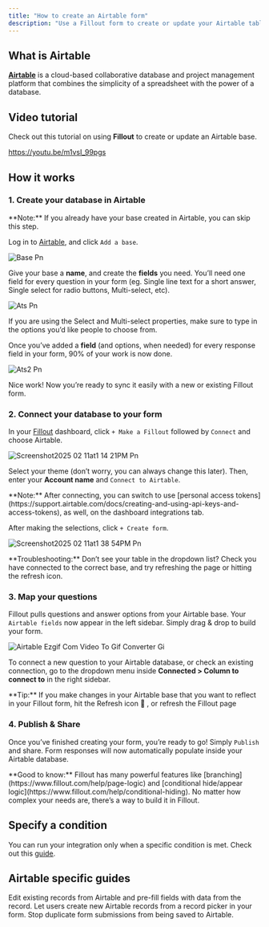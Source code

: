 ```yaml
---
title: "How to create an Airtable form"
description: "Use a Fillout form to create or update your Airtable tables. Embed your forms or share them anywhere."
---
```


## What is Airtable

[**Airtable**](https://airtable.com/) is a cloud-based collaborative database and project management platform that combines the simplicity of a spreadsheet with the power of a database.

## Video tutorial

Check out this tutorial on using **Fillout** to create or update an Airtable base.

https://youtu.be/m1vsI_99pgs

## How it works

### 1. Create your database in Airtable

<Note>
  **Note:** If you already have your base created in Airtable, you can skip this step.
</Note>

Log in to [Airtable](https://airtable.com/), and click `Add a base`.

![Base Pn](/images/base.png)

Give your base a **name**, and create the **fields** you need. You’ll need one field for every question in your form (eg. Single line text for a short answer, Single select for radio buttons, Multi-select, etc).

![Ats Pn](/images/ats.png)

If you are using the Select and Multi-select properties, make sure to type in the options you’d like people to choose from.

Once you’ve added a **field** (and options, when needed) for every response field in your form, 90% of your work is now done.

![Ats2 Pn](/images/ats2.png)

Nice work\! Now you’re ready to sync it easily with a new or existing Fillout form.

### 2. Connect your database to your form

In your [Fillout](https://build.fillout.com/home) dashboard, click `+ Make a Fillout` followed by `Connect` and choose Airtable.

![Screenshot2025 02 11at1 14 21PM Pn](/images/Screenshot2025-02-11at1.14.21PM.png)

Select your theme (don’t worry, you can always change this later). Then, enter your **Account name** and `Connect to Airtable`.

<Note>
  **Note:** After connecting, you can switch to use [personal access tokens](https://support.airtable.com/docs/creating-and-using-api-keys-and-access-tokens), as well, on the dashboard integrations tab.
</Note>

After making the selections, click `+ Create form`.

![Screenshot2025 02 11at1 38 54PM Pn](/images/Screenshot2025-02-11at1.38.54PM.png)

<Note>
  **Troubleshooting:** Don’t see your table in the dropdown list? Check you have connected to the correct base, and try refreshing the page or hitting the refresh icon.
</Note>

### 3. Map your questions

Fillout pulls questions and answer options from your Airtable base. Your `Airtable fields` now appear in the left sidebar. Simply drag & drop to build your form.

![Airtable Ezgif Com Video To Gif Converter Gi](/images/Airtable-ezgif.com-video-to-gif-converter.gif)

To connect a new question to your Airtable database, or check an existing connection, go to the dropdown menu inside **Connected \> Column to connect to** in the right sidebar.

<Tip>
  **Tip:** If you make changes in your Airtable base that you want to reflect in your Fillout form, hit the Refresh icon 🔄 , or refresh the Fillout page
</Tip>

### 4. Publish & Share

Once you’ve finished creating your form, you’re ready to go\! Simply `Publish` and share. Form responses will now automatically populate inside your Airtable database.

<Check>
  **Good to know:** Fillout has many powerful features like [branching](https://www.fillout.com/help/page-logic) and [conditional hide/appear logic](https://www.fillout.com/help/conditional-hiding). No matter how complex your needs are, there’s a way to build it in Fillout.
</Check>

## Specify a condition

You can run your integration only when a specific condition is met. Check out this [guide](https://www.notion.so/Conditional-integration-logic-180148986f5d47b981b5de5580b00169?pvs=21).

## Airtable specific guides

<CardGroup cols={3}>
  <Card title="Update existing Airtable records" icon="recycle" iconType="regular" color="#FFC738">
    Edit existing records from Airtable and pre-fill fields with data from the record.
  </Card>
  <Card title="Create new linked records" icon="files-medical" iconType="regular" color="#FFC738">
    Let users create new Airtable records from a record picker in your form.
  </Card>
  <Card title="Prevent duplicate submissions" icon="brake-warning" iconType="regular" color="#FFC738">
    Stop duplicate form submissions from being saved to Airtable.
  </Card>
</CardGroup>
